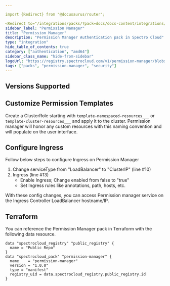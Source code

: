 ```yaml
---

import {Redirect} from "@docusaurus/router";

<Redirect to="/integrations/packs/?pack=docs/docs-content/integrations/permission-manager" />
sidebar_label: "Permission Manager"
title: "Permission Manager"
description: "Permission Manager Authentication pack in Spectro Cloud"
type: "integration"
hide_table_of_contents: true
category: ["authentication", "amd64"]
sidebar_class_name: "hide-from-sidebar"
logoUrl: "https://registry.spectrocloud.com/v1/permission-manager/blobs/sha256:15d08b02d78823c12616b72d1b5adb0520940016b89bae1f758e6f1a105597ff?type=image.webp"
tags: ["packs", "permission-manager", "security"]
---
```



<Redirect to="/integrations/packs/?pack=docs/docs-content/integrations/permission-manager" />

## Versions Supported

<Tabs queryString="parent">
<TabItem label="1.0.x" value="1.0.x">

## Customize Permission Templates

Create a ClusterRole starting with `template-namespaced-resources___` or `template-cluster-resources___` and apply it to
the cluster. Permission manager will honor any custom resources with this naming convention and will populate on the
user interface.

## Configure Ingress

Follow below steps to configure Ingress on Permission Manager

1. Change serviceType from "LoadBalancer" to "ClusterIP" (line #10)
2. Ingress (line #13)
   - Enable Ingress; Change enabled from false to "true"
   - Set Ingress rules like annotations, path, hosts, etc.

With these config changes, you can access Permission manager service on the Ingress Controller LoadBalancer hostname/IP.

</TabItem>
</Tabs>

## Terraform

You can reference the Permission Manager pack in Terraform with the following data resource.

```hcl
data "spectrocloud_registry" "public_registry" {
  name = "Public Repo"
}
data "spectrocloud_pack" "permission-manager" {
  name    = "permission-manager"
  version = "1.0.0"
  type = "manifest"
  registry_uid = data.spectrocloud_registry.public_registry.id
}
```
